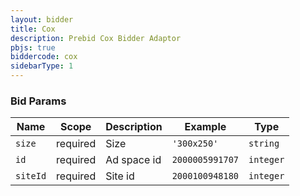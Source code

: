 ```yaml
---
layout: bidder
title: Cox
description: Prebid Cox Bidder Adaptor
pbjs: true
biddercode: cox
sidebarType: 1
---
```


### Bid Params


| Name     | Scope    | Description | Example         | Type      |
|----------|----------|-------------|-----------------|-----------|
| `size`   | required | Size        | `'300x250'`     | `string`  |
| `id`     | required | Ad space id | `2000005991707` | `integer` |
| `siteId` | required | Site id     | `2000100948180` | `integer` |
